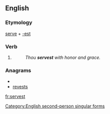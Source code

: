 ==English==

===Etymology===
[[serve]] + [[-est]]

===Verb===
{{en-verb form}}

# {{archaic}} {{form of|Second-person singular simple present form|serve}}
#: ''Thou '''servest''' with honor and grace.''

===Anagrams===
* {{alphagram|eersstv}}
* [[revests#English|revests]]

[[Category:English second-person singular forms]]

[[fr:servest]]
